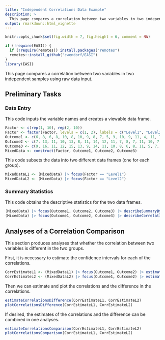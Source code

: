 ```yaml
---
title: "Independent Correlations Data Example"
description: >
  This page compares a correlation between two variables in two independent samples using raw data input.
output: rmarkdown::html_vignette
---
```


```r
knitr::opts_chunk$set(fig.width = 7, fig.height = 6, comment = NA)
```

```r
if (!require(EASI)) {
  if (!require(remotes)) install.packages("remotes")
  remotes::install_github("cwendorf/EASI")
}
library(EASI)
```

This page compares a correlation between two variables in two independent samples using raw data input.

## Preliminary Tasks

### Data Entry

This code inputs the variable names and creates a viewable data frame.
```r
Factor <- c(rep(1, 10), rep(2, 10))
Factor <- factor(Factor, levels = c(1, 2), labels = c("Level1", "Level2"))
Outcome1 <- c(6, 8, 6, 8, 10, 8, 10, 9, 8, 7, 5, 9, 10, 9, 11, 4, 11, 7, 6, 8)
Outcome2 <- c(7, 13, 11, 10, 13, 8, 11, 14, 12, 11, 7, 8, 7, 11, 10, 7, 8, 4, 8, 10)
Outcome3 <- c(9, 16, 11, 12, 15, 13, 9, 14, 11, 10, 8, 6, 8, 11, 5, 7, 9, 3, 6, 7)
MixedData <- construct(Factor, Outcome1, Outcome2, Outcome3)
```

This code subsets the data into two different data frames (one for each group).
```r
MixedDataL1 <- (MixedData) |> focus(Factor == "Level1")
MixedDataL2 <- (MixedData) |> focus(Factor == "Level2")
```

### Summary Statistics

This code obtains the descriptive statistics for the two data frames.
```r
(MixedData) |> focus(Outcome1, Outcome2, Outcome3) |> describeSummaryBy(by = Factor)
(MixedData) |> focus(Outcome1, Outcome2, Outcome3) |> describeCorrelationsBy(by = Factor)
```

## Analyses of a Correlation Comparison

This section produces analyses that whether the correlation between two variables is different in the two groups.

First, it is necessary to estimate the confidence intervals for each of the correlations.
```r
CorrEstimateL1 <- (MixedDataL1) |> focus(Outcome1, Outcome2) |> estimateCorrelations()
CorrEstimateL2 <- (MixedDataL2) |> focus(Outcome1, Outcome2) |> estimateCorrelations()
```

Then we can estimate and plot the correlations and the difference in the correlations.
```r
estimateCorrelationsDifference(CorrEstimateL1, CorrEstimateL2)
plotCorrelationsDifference(CorrEstimateL1, CorrEstimateL2)
```

If desired, the estimates of the correlations and the difference can be combined in one analyses.
```r
estimateCorrelationsComparison(CorrEstimateL1, CorrEstimateL2)
plotCorrelationsComparison(CorrEstimateL1, CorrEstimateL2)
```
